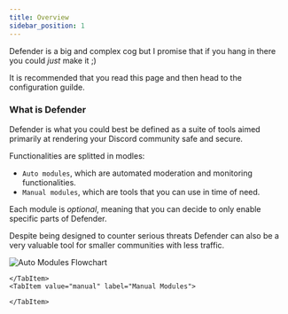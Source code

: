 ```yaml
---
title: Overview
sidebar_position: 1
---
```





Defender is a big and complex cog but I promise that if you hang in there you could <i>just</i> make it ;)

It is recommended that you read this page and then head to the configuration guilde.

<h3> What is Defender </h3>

Defender is what you could best be defined as a suite of tools aimed primarily at rendering your Discord community 
safe and secure.

Functionalities are splitted in modles:

* `Auto modules`, which are automated moderation and monitoring functionalities.
* `Manual modules`, which are tools that you can use in time of need.

Each module is <i>optional</i>, meaning that you can decide to only enable specific parts of Defender.

Despite being designed to counter serious threats Defender can also be a very valuable tool for smaller 
communities with less traffic.

<img src={amf} alt="Auto Modules Flowchart" />

<Tabs>
    <TabItem value="auto" label="Auto Modules" default>
    
    </TabItem>
    <TabItem value="manual" label="Manual Modules">
    
    </TabItem>
</Tabs>